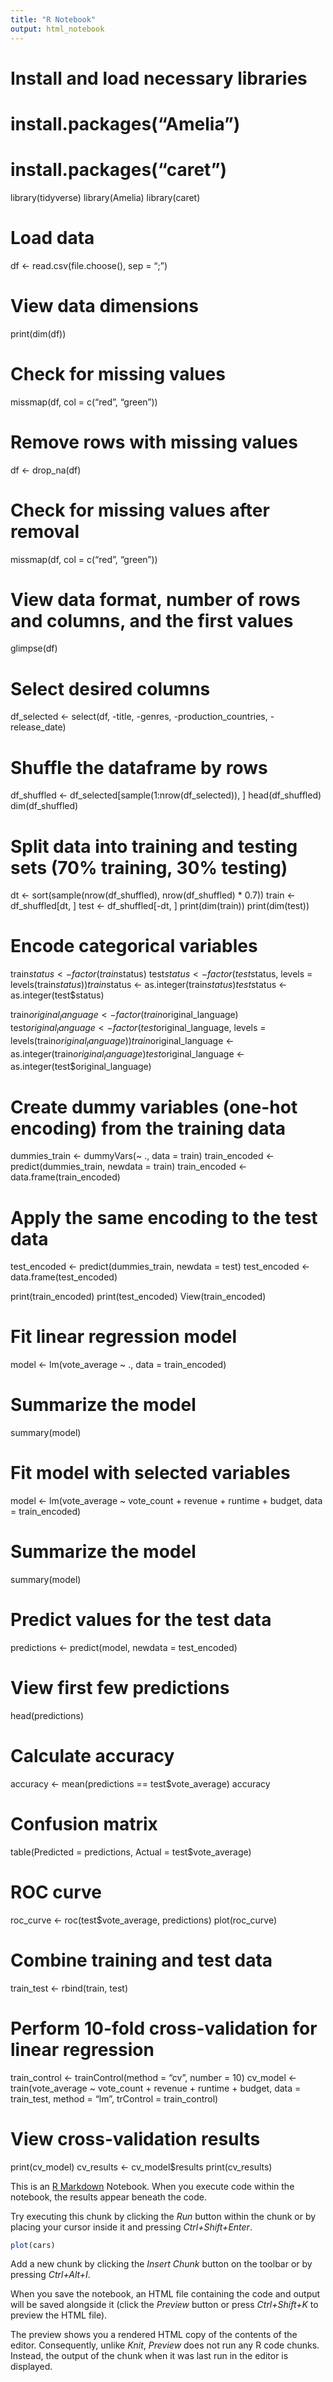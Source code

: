 ```yaml
---
title: "R Notebook"
output: html_notebook
---
```

# Install and load necessary libraries
# install.packages("Amelia")
# install.packages("caret")
library(tidyverse)
library(Amelia)
library(caret)

# Load data
df <- read.csv(file.choose(), sep = ";")

# View data dimensions
print(dim(df))

# Check for missing values
missmap(df, col = c("red", "green"))

# Remove rows with missing values
df <- drop_na(df)

# Check for missing values after removal
missmap(df, col = c("red", "green"))

# View data format, number of rows and columns, and the first values
glimpse(df)

# Select desired columns
df_selected <- select(df, -title, -genres, -production_countries, -release_date)

# Shuffle the dataframe by rows
df_shuffled <- df_selected[sample(1:nrow(df_selected)), ]
head(df_shuffled)
dim(df_shuffled)

# Split data into training and testing sets (70% training, 30% testing)
dt <- sort(sample(nrow(df_shuffled), nrow(df_shuffled) * 0.7))
train <- df_shuffled[dt, ]
test <- df_shuffled[-dt, ]
print(dim(train))
print(dim(test))

# Encode categorical variables
train$status <- factor(train$status)
test$status <- factor(test$status, levels = levels(train$status))
train$status <- as.integer(train$status)
test$status <- as.integer(test$status)

train$original_language <- factor(train$original_language)
test$original_language <- factor(test$original_language, levels = levels(train$original_language))
train$original_language <- as.integer(train$original_language)
test$original_language <- as.integer(test$original_language)

# Create dummy variables (one-hot encoding) from the training data
dummies_train <- dummyVars(~ ., data = train)
train_encoded <- predict(dummies_train, newdata = train)
train_encoded <- data.frame(train_encoded)

# Apply the same encoding to the test data
test_encoded <- predict(dummies_train, newdata = test)
test_encoded <- data.frame(test_encoded)

print(train_encoded)
print(test_encoded)
View(train_encoded)

# Fit linear regression model
model <- lm(vote_average ~ ., data = train_encoded)

# Summarize the model
summary(model)

# Fit model with selected variables
model <- lm(vote_average ~ vote_count + revenue + runtime + budget, data = train_encoded)

# Summarize the model
summary(model)

# Predict values for the test data
predictions <- predict(model, newdata = test_encoded)

# View first few predictions
head(predictions)

# Calculate accuracy
accuracy <- mean(predictions == test$vote_average)
accuracy

# Confusion matrix
table(Predicted = predictions, Actual = test$vote_average)

# ROC curve
roc_curve <- roc(test$vote_average, predictions)
plot(roc_curve)

# Combine training and test data
train_test <- rbind(train, test)

# Perform 10-fold cross-validation for linear regression
train_control <- trainControl(method = "cv", number = 10)
cv_model <- train(vote_average ~ vote_count + revenue + runtime + budget, data = train_test, method = "lm", trControl = train_control)

# View cross-validation results
print(cv_model)
cv_results <- cv_model$results
print(cv_results)

This is an [R Markdown](http://rmarkdown.rstudio.com) Notebook. When you execute code within the notebook, the results appear beneath the code. 

Try executing this chunk by clicking the *Run* button within the chunk or by placing your cursor inside it and pressing *Ctrl+Shift+Enter*. 

```r
plot(cars)
```

Add a new chunk by clicking the *Insert Chunk* button on the toolbar or by pressing *Ctrl+Alt+I*.

When you save the notebook, an HTML file containing the code and output will be saved alongside it (click the *Preview* button or press *Ctrl+Shift+K* to preview the HTML file).

The preview shows you a rendered HTML copy of the contents of the editor. Consequently, unlike *Knit*, *Preview* does not run any R code chunks. Instead, the output of the chunk when it was last run in the editor is displayed.
